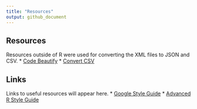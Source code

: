 ---
title: "Resources"
output: github_document
---

## Resources
Resources outside of R were used for converting the XML files to JSON and CSV.
* [Code Beautify](http://www.codebeautify.org)
* [Convert CSV](http://www.convertcsv.com/xml-to-csv.htm)

## Links
Links to useful resources will appear here.
* [Google Style Guide](http://google.github.io/styleguide/Rguide.xml)
* [Advanced R Style Guide](http://adv-r.had.co.nz/Style.html)
